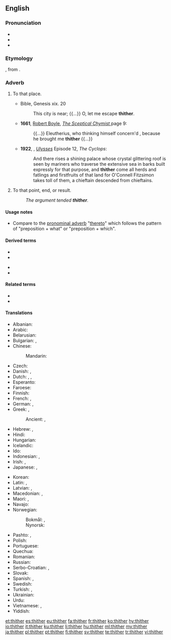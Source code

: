 ==English==

===Pronunciation===
* {{IPA|/ˈθɪðəɹ/|/ˈðɪðəɹ/|lang=en}}
* {{audio|en-us-thither.ogg|Audio (US)|lang=en}}
* {{rhymes|ɪðə(r)|lang=en}}

===Etymology===
{{etyl|ang|en}} {{m|ang|þider}}, from {{etyl|gem-pro|en}} {{m|gem-pro|*þidr-}}.

===Adverb===
{{en-adv|-}}

# {{lb|en|chiefly|literary|_|or|_|legal|dated}} To that place.
#* Bible, Genesis xix. 20
#*: This city is near; {{...}} O, let me escape '''thither'''.
#* '''1661''', [[w:Robert Boyle|Robert Boyle]], ''[[s:Sceptical Chymist|The Sceptical Chymist]]'',page 9:
#*: {{...}} Eleutherius, who thinking himself concern'd , because he brought me '''thither''' {{...}}
#* '''1922''', {{w|James Joyce}}, ''[[w:Ulysses (novel)|Ulysses]]'' Episode 12, ''The Cyclops'':
#*: And there rises a shining palace whose crystal glittering roof is seen by mariners who traverse the extensive sea in barks built expressly for that purpose, and '''thither''' come all herds and fatlings and firstfruits of that land for O'Connell Fitzsimon takes toll of them, a chieftain descended from chieftains.
# {{lb|en|dated}} To that point, end, or result.
#: ''The argument tended '''thither'''.''

====Usage notes====
* Compare to the [[pronominal adverb]] "[[thereto]]" which follows the pattern of "preposition + what" or "preposition + which".

====Derived terms====
{{rel-top4|Terms derived from thither}}
* {{l|en|hither and thither}}
* {{l|en|hither, thither and yon}}
{{rel-mid}}
* {{l|en|thitherto}}
* {{l|en|thitherward}}
{{rel-bottom}}

====Related terms====
* {{l|en|hither}}
* {{l|en|whither}}

====Translations====
{{trans-top|to that place}}
* Albanian: {{t+|sq|andej}}
* Arabic: {{t|ar|إِلَى هُنَاك}}
* Belarusian: {{t|be|туды|tr=tudý|sc=Cyrl}}
* Bulgarian: {{t|bg|натам|tr=natam|sc=Cyrl}}, {{t|bg|нататък|tr=natatǎk|sc=Cyrl}}
* Chinese:
*: Mandarin: {{t|cmn|到那里|tr=dào nàlǐ|sc=Hani}}
* Czech: {{t+|cs|tam}}
* Danish: {{t|da|did}}, {{t|da|derhen}}
* Dutch: {{t+|nl|daarheen}}, {{t+|nl|aldaar}}, {{t+|nl|derwaarts}}
* Esperanto: {{t|eo|tien}}
* Faroese: {{t|fo|hagar}}
* Finnish: {{t+|fi|sinne}}
* French: {{t+|fr|là}}, {{t+|fr|d’ici là}}
* German: {{t+|de|dorthin}}, {{t+|de|dahin}}
* Greek: {{t|el|προς τα εκεί}}, {{t|el|εκείσε}}
*: Ancient: {{t|grc|ἐκεῖσε}}, {{t|grc|ἔνθα}}
* Hebrew: {{t+|he|שמה|tr=sháma}}, {{t+|he|לשם|tr=l'shám}}
* Hindi: {{t+|hi|उधर|tr=udhar|sc=Deva}}
* Hungarian: {{t+|hu|oda}}
* Icelandic: {{t+|is|þangað}}
* Ido: {{t+|io|adibe}}
* Indonesian: {{qualifier|less distant}} {{t|id|ke situ}}, {{qualifier|more distant}} {{t+|id|ke sana}}
* Irish: {{t|ga|sall}}, {{t|ga|anonn}}
* Japanese: {{t+|ja|そこ|tr=soko-e|alt=そこへ|sc=Jpan}}, {{t+|ja|あそこ|tr=asoko-e|alt=あそこへ|sc=Jpan}}
{{trans-mid}}
* Korean: {{t+|ko|저쪽|tr=jeojjok-euro|alt=저쪽으로|sc=Kore}}
* Latin: {{t|la|illūc}}, {{t+|la|eodem}}
* Latvian: {{t+|lv|tur}}, {{t|lv|turp}}
* Macedonian: {{t|mk|таму|tr=támu}}, {{t|mk|натаму|tr=nátamu}}
* Maori: {{t|mi|ki reira}}, {{t|mi|atu}}
* Navajo: {{t|nv|ákǫ́ǫ́}}
* Norwegian:
*: Bokmål: {{t+|nb|dit}}, {{t|nb|dit hen}}
*: Nynorsk: {{t|nn|dit}}
* Pashto: {{t+|ps|هلته|tr=halta}}, {{t|ps|هورې|tr=hure}}
* Polish: {{t+|pl|tam}}
* Portuguese: {{t|pt|[[para]] [[lá]]}}
* Quechua: {{qualifier|-man marks the illative case}} {{t-check|qu|jaqayman}}
* Romanian: {{t+|ro|încolo}}
* Russian: {{t+|ru|туда́}}
* Serbo-Croatian: {{t+|sh|tamo}}, {{t+|sh|onamo}}
* Slovak: {{t|sk|tam}}
* Spanish: {{t|es|por allí}}, {{t|es|hacia allá}}
* Swedish: {{t+|sv|dit}}
* Turkish: {{qualifier|less distant}} {{t|tr|şuraya}}, {{qualifier|more distant}} {{t+|tr|oraya}}
* Ukrainian: {{t|uk|туди|tr=tudý|sc=Cyrl}}
* Urdu: {{t|ur|ادهر|tr=udhar|sc=ur-Arab}}
* Vietnamese: {{t|vi|đằng kia}}, {{t|vi|đằng kia}}
* Yiddish: {{t|yi|אַהין}}
{{trans-bottom}}

[[et:thither]]
[[es:thither]]
[[eu:thither]]
[[fa:thither]]
[[fr:thither]]
[[ko:thither]]
[[hy:thither]]
[[io:thither]]
[[it:thither]]
[[ku:thither]]
[[li:thither]]
[[hu:thither]]
[[ml:thither]]
[[my:thither]]
[[ja:thither]]
[[pl:thither]]
[[pt:thither]]
[[fi:thither]]
[[sv:thither]]
[[te:thither]]
[[tr:thither]]
[[vi:thither]]